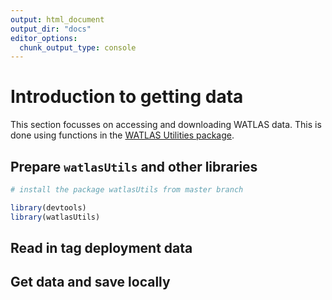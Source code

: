 ```yaml
---
output: html_document
output_dir: "docs"
editor_options: 
  chunk_output_type: console
---
```


# Introduction to getting data

This section focusses on accessing and downloading WATLAS data. This is done using functions in the [WATLAS Utilities package](https://github.com/pratikunterwegs/watlasUtils).

## Prepare `watlasUtils` and other libraries

```r
# install the package watlasUtils from master branch

library(devtools)
library(watlasUtils)

```

## Read in tag deployment data

## Get data and save locally